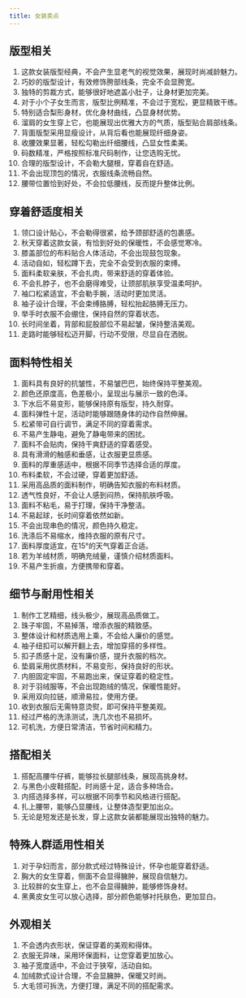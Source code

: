 ```yaml
---
title: 女装卖点
---
```


## 版型相关

1. 这款女装版型经典，不会产生显老气的视觉效果，展现时尚减龄魅力。
2. 巧妙的版型设计，有效修饰胯部线条，完全不会显胯宽。
3. 独特的剪裁方式，能够很好地遮盖小肚子，让身材更加完美。
4. 对于小个子女生而言，版型比例精准，不会过于宽松，更显精致干练。
5. 特别适合梨形身材，优化身材曲线，凸显身材优势。
6. 溜肩的女生穿上它，也能展现出优雅大方的气质，版型贴合肩部线条。
7. 背面版型采用显瘦设计，从背后看也能展现纤细身姿。
8. 收腰效果显著，轻松勾勒出纤细腰线，凸显女性柔美。
9. 码数精准，严格按照标准尺码制作，让您选购无忧。
10. 合理的版型设计，不会勒大腿根，穿着自在舒适。
11. 不会出现顶包的情况，衣服线条流畅自然。
12. 腰带位置恰到好处，不会拉低腰线，反而提升整体比例。

## 穿着舒适度相关

1. 领口设计贴心，不会勒得很紧，给予颈部舒适的包裹感。
2. 秋天穿着这款女装，有恰到好处的保暖性，不会感觉寒冷。
3. 膝盖部位的布料贴合人体活动，不会出现鼓包现象。
4. 活动自如，轻松蹲下去，完全不会受到衣服的束缚。
5. 面料柔软亲肤，不会扎肉，带来舒适的穿着体验。
6. 不会扎脖子，也不会磨得难受，让颈部肌肤享受温柔呵护。
7. 袖口松紧适宜，不会勒手腕，活动时更加灵活。
8. 袖子设计合理，不会束缚胳膊，轻松抬起胳膊无压力。
9. 举手时衣服不会绷住，保持自然的穿着状态。
10. 长时间坐着，背部和屁股部位不易起皱，保持整洁美观。
11. 走路时能够轻松迈开脚，行动不受限，尽显自在洒脱。

## 面料特性相关

1. 面料具有良好的抗皱性，不易皱巴巴，始终保持平整美观。
2. 颜色还原度高，色差极小，呈现出与展示一致的色泽。
3. 下水后不易变形，能够保持原有版型，持久耐穿。
4. 面料弹性十足，活动时能够跟随身体的动作自然伸展。
5. 松紧带可自行调节，满足不同的穿着需求。
6. 不易产生静电，避免了静电带来的困扰。
7. 面料不会贴肉，保持干爽舒适的穿着感受。
8. 具有滑滑的触感和垂感，让衣服更显质感。
9. 面料的厚重感适中，根据不同季节选择合适的厚度。
10. 布料柔软，不会过硬，穿着更加舒适。
11. 采用高品质的面料制作，明确告知衣服的布料材质。
12. 透气性良好，不会让人感到闷热，保持肌肤呼吸。
13. 面料不粘毛，易于打理，保持干净整洁。
14. 不易起球，长时间穿着依然如新。
15. 不会出现串色的情况，颜色持久稳定。
16. 洗涤后不易缩水，维持衣服的原有尺寸。
17. 面料厚度适宜，在15°的天气穿着正合适。
18. 若为羊绒材质，明确充绒量，谨慎介绍材质面料。
19. 不易产生折痕，方便携带和穿着。

## 细节与耐用性相关

1. 制作工艺精细，线头极少，展现高品质做工。
2. 珠子牢固，不易掉落，增添衣服的精致感。
3. 整体设计和材质选用上乘，不会给人廉价的感觉。
4. 袖子纽扣可以解开翻上去，增加穿搭的多样性。
5. 扣子质感十足，没有廉价感，提升衣服的档次。
6. 垫肩采用优质材料，不易变形，保持良好的形状。
7. 内胆固定牢固，不易跑出来，保证穿着的稳定性。
8. 对于羽绒服等，不会出现跑绒的情况，保暖性能好。
9. 采用双向拉链，顺滑易拉，使用方便。
10. 收到衣服后无需特意烫熨，即可保持平整美观。
11. 经过严格的洗涤测试，洗几次也不易损坏。
12. 可机洗，方便日常清洁，节省时间和精力。

## 搭配相关

1. 搭配高腰牛仔裤，能够拉长腿部线条，展现高挑身材。
2. 与黑色小皮鞋搭配，时尚感十足，适合多种场合。
3. 内搭选择多样，可以根据不同季节和风格进行搭配。
4. 扎上腰带，能够凸显腰线，让整体造型更加出众。
5. 无论是短发还是长发，穿上这款女装都能展现出独特的魅力。

## 特殊人群适用性相关

1. 对于孕妇而言，部分款式经过特殊设计，怀孕也能穿着舒适。
2. 胸大的女生穿着，侧面不会显得臃肿，展现自信魅力。
3. 比较胖的女生穿上，也不会显得臃肿，能够修饰身材。
4. 黑黄皮女生可以放心选择，部分颜色能够衬托肤色，更加显白。

## 外观相关

1. 不会透内衣形状，保证穿着的美观和得体。
2. 衣服无异味，采用环保面料，让您穿着更加放心。
3. 袖子宽度适中，不会过于狭窄，活动自如。
4. 加绒款式设计合理，不会显臃肿，保暖又时尚。
5. 大毛领可拆洗，方便打理，满足不同的搭配需求。
